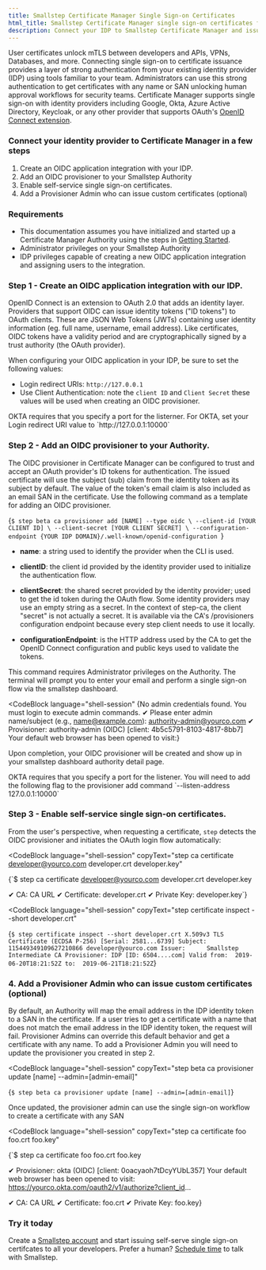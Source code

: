```yaml
---
title: Smallstep Certificate Manager Single Sign-on Certificates
html_title: Smallstep Certificate Manager single sign-on certificates for humans
description: Connect your IDP to Smallstep Certificate Manager and issue certificates to your developers. 
---
```


User certificates unlock mTLS between developers and APIs, VPNs, Databases, and more.
Connecting single sign-on to certificate issuance provides a layer of strong authentication from your existing identity provider (IDP) using tools familiar to your team.
Administrators can use this strong authentication to get certificates with any name or SAN unlocking human approval workflows for security teams. 
Certificate Manager supports single sign-on with identity providers including Google, Okta, Azure Active Directory, Keycloak, or any other provider that supports OAuth's [OpenID Connect extension](https://openid.net/connect/).

### Connect your identity provider to Certificate Manager in a few steps
1. Create an OIDC application integration with your IDP.
2. Add an OIDC provisioner to your Smallstep Authority
3. Enable self-service single sign-on certificates. 
4. Add a Provisioner Admin who can issue custom certificates (optional)


### Requirements
- This documentation assumes you have initialized and started up a Certificate Manager Authority using the steps in [Getting Started](/docs/certificate-manager/getting-started).
- Administrator privileges on your Smallstep Authority
- IDP privileges capable of creating a new OIDC application integration and assigning users to the integration. 

### Step 1 - Create an OIDC application integration with our IDP. 
OpenID Connect is an extension to OAuth 2.0 that adds an identity layer.
Providers that support OIDC can issue identity tokens ("ID tokens") to OAuth clients.
These are JSON Web Tokens (JWTs) containing user identity information (eg. full name, username, email address).
Like certificates, OIDC tokens have a validity period and are cryptographically signed by a trust authority (the OAuth provider).

When configuring your OIDC application in your IDP, be sure to set the following values:
- Login redirect URIs: `http://127.0.0.1`
- Use Client Authentication: note the `client ID` and `Client Secret` these values will be used when creating an OIDC provisioner. 

<Alert severity="info">
  <div>
    OKTA requires that you specify a port for the listerner. For OKTA, set your Login redirect URI value to `http://127.0.0.1:10000`
  </div>
</Alert>

### Step 2 - Add an OIDC provisioner to your Authority. 
The OIDC provisioner in Certificate Manager can be configured to trust and accept an OAuth provider's ID tokens for authentication. 
The issued certificate will use the subject (sub) claim from the identity token as its subject by default. 
The value of the token's email claim is also included as an email SAN in the certificate. 
Use the following command as a template for adding an OIDC provisioner.

<CodeBlock language="shell-session" copyText="step beta ca provisioner add [NAME] --type oidc \
  --client-id [YOUR CLIENT ID] \
  --client-secret [YOUR CLIENT SECRET] \
  --configuration-endpoint {YOUR IDP DOMAIN}/.well-known/openid-configuration">
{`$ step beta ca provisioner add [NAME] --type oidc \
  --client-id [YOUR CLIENT ID] \
  --client-secret [YOUR CLIENT SECRET] \
  --configuration-endpoint {YOUR IDP DOMAIN}/.well-known/openid-configuration
`}
</CodeBlock>

- **name**: a string used to identify the provider when the CLI is used.

- **clientID**: the client id provided by the identity provider used to initialize the authentication flow.

- **clientSecret**: the shared secret provided by the identity provider; used to get the id token during the OAuth flow. Some identity providers may use an empty string as a secret. In the context of step-ca, the client "secret" is not actually a secret. It is available via the CA's /provisioners configuration endpoint because every step client needs to use it locally.

- **configurationEndpoint**: is the HTTP address used by the CA to get the OpenID Connect configuration and public keys used to validate the tokens.

This command requires Administrator privileges on the Authority. The terminal will prompt you to enter your email and perform a single sign-on flow via the smallstep dashboard. 

<CodeBlock language="shell-session" 
{No admin credentials found. You must login to execute admin commands.
✔ Please enter admin name/subject (e.g., name@example.com): authority-admin@yourco.com
✔ Provisioner: authority-admin (OIDC) [client: 4b5c5791-8103-4817-8bb7]
Your default web browser has been opened to visit:}

Upon completion, your OIDC provisioner will be created and show up in your smallstep dashboard authority detail page. 

<Alert severity="info">
  <div>
    OKTA requires that you specify a port for the listener. You will need to add the following flag to the provisioner add command `--listen-address 127.0.0.1:10000`
  </div>
</Alert>

### Step 3 - Enable self-service single sign-on certificates. 
From the user's perspective, when requesting a certificate, `step` detects the OIDC provisioner and initiates the OAuth login flow automatically:

<CodeBlock
  language="shell-session"
  copyText="step ca certificate developer@yourco.com developer.crt developer.key"
>
{`$ step ca certificate developer@yourco.com developer.crt developer.key
 
✔ CA: CA URL
✔ Certificate: developer.crt
✔ Private Key: developer.key`}
</CodeBlock>


<CodeBlock
  language="shell-session"
  copyText="step certificate inspect --short developer.crt"
>
{`$ step certificate inspect --short developer.crt
X.509v3 TLS Certificate (ECDSA P-256) [Serial: 2581...6739]
Subject:     115449349109627210866
            developer@yourco.com
Issuer:      Smallstep Intermediate CA
Provisioner: IDP [ID: 6504....com]
Valid from:  2019-06-20T18:21:52Z
        to:  2019-06-21T18:21:52Z`}
</CodeBlock>


### 4. Add a Provisioner Admin who can issue custom certificates (optional)
By default, an Authority will map the email address in the IDP identity token to a SAN in the certificate.
If a user tries to get a certificate with a name that does not match the email address in the IDP identity token, the request will fail.
Provisioner Admins can override this default behavior and get a certificate with any name. 
To add a Provisioner Admin you will need to update the provisioner you created in step 2. 

<CodeBlock
  language="shell-session"
  copyText="step beta ca provisioner update [name] --admin=[admin-email]"
>
{`$ step beta ca provisioner update [name] --admin=[admin-email]`}
</CodeBlock>

Once updated, the provisioner admin can use the single sign-on workflow to create a certificate with any SAN

<CodeBlock
  language="shell-session"
  copyText="step ca certificate foo foo.crt foo.key"
>
{`$ step ca certificate foo foo.crt foo.key
 
✔ Provisioner: okta (OIDC) [client: 0oacyaoh7tDcyYUbL357]
Your default web browser has been opened to visit:
https://yourco.okta.com/oauth2/v1/authorize?client_id...
  
✔ CA: CA URL
✔ Certificate: foo.crt
✔ Private Key: foo.key}
</CodeBlock>


### Try it today

Create a [Smallstep account](https://smallstep.com/signup?product=cm) and start issuing self-serve single sign-on certifcates to all your developers. 
Prefer a human? [Schedule time](https://smallstep.com/request-demo) to talk with Smallstep. 


